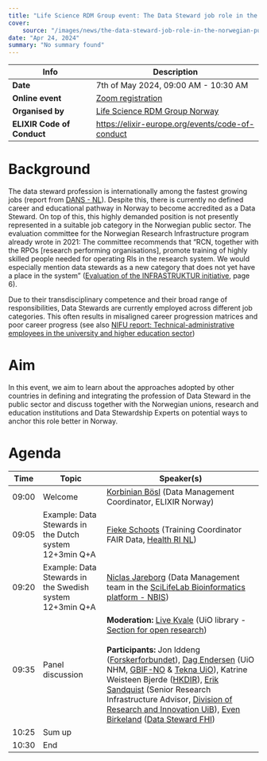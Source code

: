 ```yaml
---
title: "Life Science RDM Group event: The Data Steward job role in the Norwegian public sector"
cover:
    source: "/images/news/the-data-steward-job-role-in-the-norwegian-public-sector/life-science-rdm-no-logo.png"
date: "Apr 24, 2024"
summary: "No summary found"
---
```


| Info                       | Description                                                                                    |
|----------------------------|------------------------------------------------------------------------------------------------|
| **Date**                   | 7th of May 2024, 09:00 AM - 10:30 AM                                                           |
| **Online event**           | [Zoom registration](https://uib.zoom.us/meeting/register/u5cocu6vrzMvHNT_PbP2j9b_sqlNF_d4ZT0q) |
| **Organised by**           | [Life Science RDM Group Norway](organization/biomeddata/Life-Science-RDM-Group)                |
| **ELIXIR Code of Conduct** | https://elixir-europe.org/events/code-of-conduct                                               |

# Background

The data steward profession is internationally among the fastest growing jobs (report from [DANS - NL](https://dans.knaw.nl/en/news/data-steward-the-fastest-growing-job/)). Despite this, there is currently no defined career and educational pathway in Norway to become accredited as a Data Steward. On top of this, this highly demanded position is not presently represented in a suitable job category in the Norwegian public sector. The evaluation committee for the Norwegian Research Infrastructure program already wrote in 2021: The committee recommends that “RCN, together with the RPOs [research performing organisations], promote training of highly skilled people needed for operating RIs in the research system. We would especially mention data stewards as a new category that does not yet have a place in the system” ([Evaluation of the INFRASTRUKTUR initiative](https://www.forskningsradet.no/siteassets/publikasjoner/2021/infrastruktur-evalueringsrapport.pdf), page 6).

Due to their transdisciplinary competence and their broad range of responsibilities, Data Stewards are currently employed across different job categories. This often results in misaligned career progression matrices and poor career progress (see also [NIFU report: Technical-administrative employees in the university and higher education sector](https://hdl.handle.net/11250/3119788))

# Aim

In this event, we aim to learn about the approaches adopted by other countries in defining and integrating the profession of Data Steward in the public sector and discuss together with the Norwegian unions, research and education institutions and Data Stewardship Experts on potential ways to anchor this role better in Norway.

# Agenda

| **Time** | **Topic**                                                | **Speaker(s)**                                                                                                                                                                                                                                                                                                                                                                                                                                                                                                                                                                                                                                                                                                                                                                                                                                                                                                                                                       |
|----------|----------------------------------------------------------|----------------------------------------------------------------------------------------------------------------------------------------------------------------------------------------------------------------------------------------------------------------------------------------------------------------------------------------------------------------------------------------------------------------------------------------------------------------------------------------------------------------------------------------------------------------------------------------------------------------------------------------------------------------------------------------------------------------------------------------------------------------------------------------------------------------------------------------------------------------------------------------------------------------------------------------------------------------------|
| 09:00    | Welcome                                                  | [Korbinian Bösl](https://www.uib.no/en/persons/Korbinian.Michael.B%C3%B6sl) (Data Management Coordinator, ELIXIR Norway)                                                                                                                                                                                                                                                                                                                                                                                                                                                                                                                                                                                                                                                                                                                                                                                                                                             |
| 09:05    | Example: Data Stewards in the Dutch system 12+3min Q+A   | [Fieke Schoots](https://www.health-ri.nl/en/about/health-ri-team) (Training Coordinator FAIR Data, [Health RI NL](https://www.health-ri.nl/))                                                                                                                                                                                                                                                                                                                                                                                                                                                                                                                                                                                                                                                                                                                                                                                                                        |
| 09:20    | Example: Data Stewards in the Swedish system 12+3min Q+A | [Niclas Jareborg](https://www.scilifelab.se/researchers/niclas-jareborg/) (Data Management team in the [SciLifeLab Bioinformatics platform - NBIS](https://nbis.se/))                                                                                                                                                                                                                                                                                                                                                                                                                                                                                                                                                                                                                                                                                                                                                                                                |
| 09:35    | Panel discussion                                         | **Moderation:** [Live Kvale](https://www.ub.uio.no/english/about/people/samdig/open-research/kvalel/index.html) (UiO library - [Section for open research](https://www.ub.uio.no/english/?vrtx=unit-view&areacode=340503)) <br/><br/>**Participants:** Jon Iddeng ([Forskerforbundet](https://www.forskerforbundet.no/en)), [Dag Endersen](https://www.nhm.uio.no/english/research/projects/biodata/people/dag-endresen.html) (UiO NHM, [GBIF-NO](https://www.gbif.no/) & [Tekna UiO](https://foreninger.uio.no/tekna/)), Katrine Weisteen Bjerde ([HKDIR](https://hkdir.no/en)), [Erik Sandquist](https://www.uib.no/en/persons/Erik.Sandquist) (Senior Research Infrastructure Advisor, [Division of Research and Innovation UiB](https://www.uib.no/en/fia)), [Even Birkeland](https://www.fhi.no/om/organisasjon/genetikk-og-bioinformatikk/even-birkeland/) ([Data Steward FHI](https://www.fhi.no/en/ab/departments-and-centres/genetics-and-bioinformatics/)) |
| 10:25    | Sum up                                                   |                                                                                                                                                                                                                                                                                                                                                                                                                                                                                                                                                                                                                                                                                                                                                                                                                                                                                                                                                                      |
| 10:30    | End                                                      |                                                                                                                                                                                                                                                                                                                                                                                                                                                                                                                                                                                                                                                                                                                                                                                                                                                                                                                                                                      |
